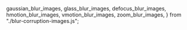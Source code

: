 
  gaussian_blur_images,
  glass_blur_images,
  defocus_blur_images,
  hmotion_blur_images,
  vmotion_blur_images,
  zoom_blur_images,
} from "./blur-corruption-images.js";

<DisplayImages
  id={props.id}
  images={gaussian_blur_images}
  data={props.getResults(algo_cid).results}
  corruption_index={0}
  corruption_name="Blur: Gaussian Blur"
/>
